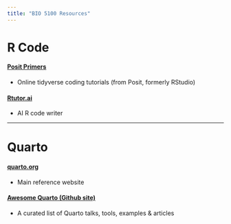 ```yaml
---
title: "BIO 5100 Resources"
---
```


# R Code

#### [Posit Primers](https://posit.cloud/learn/primers)

-   Online tidyverse coding tutorials (from Posit, formerly RStudio)

#### [Rtutor.ai](http://rtutor.ai/)

-   AI R code writer

------------------------------------------------------------------------

# Quarto

#### [quarto.org](https://quarto.org/)

-   Main reference website

#### [Awesome Quarto (Github site)](https://github.com/mcanouil/awesome-quarto)

-   A curated list of Quarto talks, tools, examples & articles
